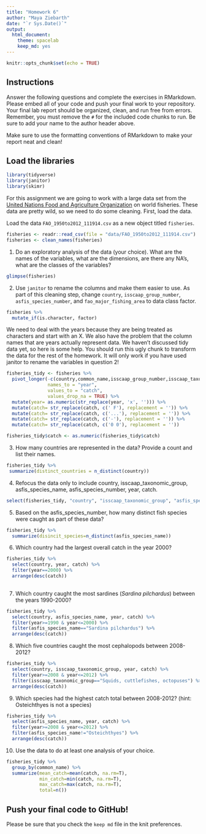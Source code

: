 ```yaml
---
title: "Homework 6"
author: "Maya Ziebarth"
date: "`r Sys.Date()`"
output:
  html_document: 
    theme: spacelab
    keep_md: yes
---
```


```r
knitr::opts_chunk$set(echo = TRUE)
```

## Instructions
Answer the following questions and complete the exercises in RMarkdown. Please embed all of your code and push your final work to your repository. Your final lab report should be organized, clean, and run free from errors. Remember, you must remove the `#` for the included code chunks to run. Be sure to add your name to the author header above.  

Make sure to use the formatting conventions of RMarkdown to make your report neat and clean!  

## Load the libraries
```r
library(tidyverse)
library(janitor)
library(skimr)
```

For this assignment we are going to work with a large data set from the [United Nations Food and Agriculture Organization](http://www.fao.org/about/en/) on world fisheries. These data are pretty wild, so we need to do some cleaning. First, load the data.  

Load the data `FAO_1950to2012_111914.csv` as a new object titled `fisheries`.
```r
fisheries <- readr::read_csv(file = "data/FAO_1950to2012_111914.csv") 
fisheries <- clean_names(fisheries)
```

1. Do an exploratory analysis of the data (your choice). What are the names of the variables, what are the dimensions, are there any NA's, what are the classes of the variables?  
```r
glimpse(fisheries)
```

2. Use `janitor` to rename the columns and make them easier to use. As part of this cleaning step, change `country`, `isscaap_group_number`, `asfis_species_number`, and `fao_major_fishing_area` to data class factor. 
```r
fisheries %>% 
  mutate_if(is.character, factor)
```

We need to deal with the years because they are being treated as characters and start with an X. We also have the problem that the column names that are years actually represent data. We haven't discussed tidy data yet, so here is some help. You should run this ugly chunk to transform the data for the rest of the homework. It will only work if you have used janitor to rename the variables in question 2!  
```r
fisheries_tidy <- fisheries %>% 
  pivot_longer(-c(country,common_name,isscaap_group_number,isscaap_taxonomic_group,asfis_species_number,asfis_species_name,fao_major_fishing_area,measure),
               names_to = "year",
               values_to = "catch",
               values_drop_na = TRUE) %>% 
  mutate(year= as.numeric(str_replace(year, 'x', ''))) %>% 
  mutate(catch= str_replace(catch, c(' F'), replacement = '')) %>% 
  mutate(catch= str_replace(catch, c('...'), replacement = '')) %>% 
  mutate(catch= str_replace(catch, c('-'), replacement = '')) %>% 
  mutate(catch= str_replace(catch, c('0 0'), replacement = ''))

fisheries_tidy$catch <- as.numeric(fisheries_tidy$catch)
```

3. How many countries are represented in the data? Provide a count and list their names.
```r
fisheries_tidy %>% 
 summarize(distinct_countries = n_distinct(country))
```

4. Refocus the data only to include country, isscaap_taxonomic_group, asfis_species_name, asfis_species_number, year, catch.
```r
select(fisheries_tidy, "country", "isscaap_taxonomic_group", "asfis_species_name", "asfis_species_number", "year", "catch")
```

5. Based on the asfis_species_number, how many distinct fish species were caught as part of these data?
```r
fisheries_tidy %>% 
  summarize(disincit_species=n_distinct(asfis_species_name))
```

6. Which country had the largest overall catch in the year 2000?
```r
fisheries_tidy %>% 
  select(country, year, catch) %>% 
  filter(year==2000) %>% 
  arrange(desc(catch))
  
```

7. Which country caught the most sardines (_Sardina pilchardus_) between the years 1990-2000?
```r
fisheries_tidy %>% 
  select(country, asfis_species_name, year, catch) %>% 
  filter(year>=1990 & year<=2000) %>% 
  filter(asfis_species_name=="Sardina pilchardus") %>% 
  arrange(desc(catch))
```

8. Which five countries caught the most cephalopods between 2008-2012?
```r
fisheries_tidy %>% 
  select(country, isscaap_taxonomic_group, year, catch) %>% 
  filter(year>=2008 & year<=2012) %>% 
  filter(isscaap_taxonomic_group=="Squids, cuttlefishes, octopuses") %>% 
  arrange(desc(catch))
```

9. Which species had the highest catch total between 2008-2012? (hint: Osteichthyes is not a species)
```r
fisheries_tidy %>% 
  select(asfis_species_name, year, catch) %>% 
  filter(year>=2008 & year<=2012) %>% 
  filter(asfis_species_name!="Osteichthyes") %>% 
  arrange(desc(catch))
```

10. Use the data to do at least one analysis of your choice.
```r
fisheries_tidy %>% 
  group_by(common_name) %>% 
  summarize(mean_catch=mean(catch, na.rm=T),
            min_catch=min(catch, na.rm=T),
            max_catch=max(catch, na.rm=T),
            total=n())
```


## Push your final code to GitHub!
Please be sure that you check the `keep md` file in the knit preferences.   
